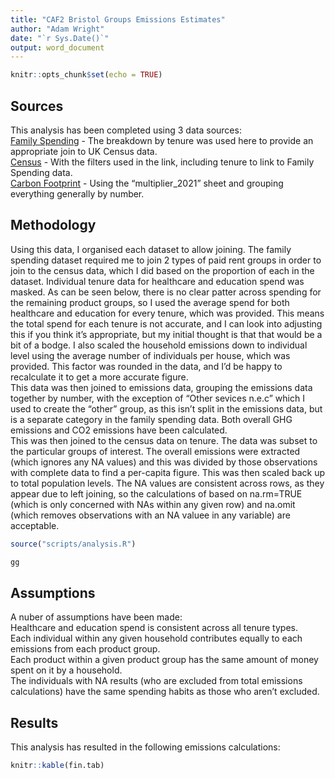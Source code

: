 ```yaml
---
title: "CAF2 Bristol Groups Emissions Estimates"
author: "Adam Wright"
date: "`r Sys.Date()`"
output: word_document
---
```


```r
knitr::opts_chunk$set(echo = TRUE)
```

## Sources
This analysis has been completed using 3 data sources:\
[Family Spending](https://www.ons.gov.uk/peoplepopulationandcommunity/personalandhouseholdfinances/expenditure/datasets/familyspendingworkbook2expenditurebyincome) - The breakdown by tenure was used here to provide an appropriate join to UK Census data.\
[Census](https://www.ons.gov.uk/filters/ee9fa788-2c8e-4bc4-a7d7-e385811d0a80/dimensions) - With the filters used in the link, including tenure to link to Family Spending data.\
[Carbon Footprint](https://www.gov.uk/government/statistics/uks-carbon-footprint) - Using the "multiplier_2021" sheet and grouping everything generally by number.

## Methodology
Using this data, I organised each dataset to allow joining. The family spending dataset required me to join 2 types of paid rent groups in order to join to the census data, which I did based on the proportion of each in the dataset. Individual tenure data for healthcare and education spend was masked. As can be seen below, there is no clear patter across spending for the remaining product groups, so I used the average spend for both healthcare and education for every tenure, which was provided. This means the total spend for each tenure is not accurate, and I can look into adjusting this if you think it's appropriate, but my initial thought is that that would be a bit of a bodge. I also scaled the household emissions down to individual level using the average number of individuals per house, which was provided. This factor was rounded in the data, and I'd be happy to recalculate it to get a more accurate figure.\
This data was then joined to emissions data, grouping the emissions data together by number, with the exception of "Other sevices n.e.c" which I used to create the "other" group, as this isn't split in the emissions data, but is a separate category in the family spending data. Both overall GHG emissions and CO2 emissions have been calculated.\
This was then joined to the census data on tenure. The data was subset to the particular groups of interest. The overall emissions were extracted (which ignores any NA values) and this was divided by those observations with complete data to find a per-capita figure. This was then scaled back up to total population levels. The NA values are consistent across rows, as they appear due to left joining, so the calculations of based on na.rm=TRUE (which is only concerned with NAs within any given row) and na.omit (which removes observations with an NA valuee in any variable) are acceptable.


```r
source("scripts/analysis.R")
```
```r
gg
```


## Assumptions
A nuber of assumptions have been made:\
Healthcare and education spend is consistent across all tenure types.\
Each individual within any given household contributes equally to each emissions from each product group.\
Each product within a given product group has the same amount of money spent on it by a household.\
The individuals with NA results (who are excluded from total emissions calculations) have the same spending habits as those who aren't excluded.

## Results
This analysis has resulted in the following emissions calculations:

```r
knitr::kable(fin.tab)
```

